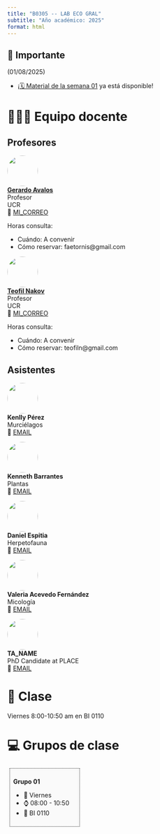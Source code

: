 ---
title: "B0305 -- LAB ECO GRAL"
subtitle: "Año académico: 2025"
format: html
---
::: {.callout-important collapse=false}
## 📢 Importante

(01/08/2025)

- ¡[🗓️ Material de la semana 01](/2025/weeks/week01/page.qmd) ya está disponible!

:::

# 🧑🏻‍🏫 Equipo docente

::: {.panel-tabset}
## Profesores


![](/figures/people/gerardo.jpeg){fig-align="left" fig-alt="Foto de Dr. Avalos" style="object-fit: cover;width:5em;height:5em;border-radius: 50%;"}  
**[Gerardo Avalos](https://fieldstudies.org/staff/gerardo-avalos-phd/)** <br/>
Profesor <br/>
UCR <br/>
📧 [MI_CORREO](mailto:faetornis@gmail.com)

Horas consulta: 

- Cuándo: A convenir
- Cómo reservar: faetornis@gmail.com

![](/figures/people/teofil.jpeg){fig-align="left" fig-alt="Foto de Dr. Nakov" style="object-fit: cover;width:5em;height:5em;border-radius: 50%;"}  
**[Teofil Nakov](https://scholar.google.com/citations?user=2lKX40AAAAAJ&hl=en)** <br/>
Profesor <br/>
UCR <br/>
📧 [MI_CORREO](mailto:teofiln@gmail.com)

Horas consulta: 

- Cuándo: A convenir
- Cómo reservar: teofiln@gmail.com

## Asistentes

![](/figures/people/ta_octopunian.png){fig-align="left" fig-alt="Photo of TA_NAME" style="object-fit: cover;width:5em;height:5em;border-radius: 50%;"}  
**Kenlly Pérez** <br/>
Murciélagos <br> 
📧 [EMAIL](mailto:)

![](/figures/people/ta_octopunian2.png){fig-align="left" fig-alt="Photo of TA_NAME" style="object-fit: cover;width:5em;height:5em;border-radius: 50%;"}  
**Kenneth Barrantes** <br/>
Plantas <br> 
📧 [EMAIL](mailto:)

![](/figures/people/ta_octopunian2.png){fig-align="left" fig-alt="Photo of TA_NAME" style="object-fit: cover;width:5em;height:5em;border-radius: 50%;"}  
**Daniel Espitia** <br/>
Herpetofauna <br> 
📧 [EMAIL](mailto:)

![](/figures/people/ta_octopunian2.png){fig-align="left" fig-alt="Photo of TA_NAME" style="object-fit: cover;width:5em;height:5em;border-radius: 50%;"}  
**Valeria Acevedo Fernández** <br/>
Micología <br> 
📧 [EMAIL](mailto: raquel.acevedo@ucr.ac.cr)

![](/figures/people/ta_octopunian2.png){fig-align="left" fig-alt="Photo of TA_NAME" style="object-fit: cover;width:5em;height:5em;border-radius: 50%;"}  
**TA_NAME** <br/>
PhD Candidate at PLACE <br> 
📧 [EMAIL](mailto:)


:::

# 📍 Clase

Viernes 8:00-10:50 am en BI 0110

# 💻 Grupos de clase

::: {style="display:inline-block;width: 28.5%;border-style: dotted;border-width: 1px;border-color: &quot;#fefefe&quot;; margin:1%;padding:1.5%;background-color:#fafafa"}
**Grupo 01**

- 📆 Viernes
- ⌚ 08:00 - 10:50
- 📍 BI 0110
<!-- - 🧑‍🏫 _TA_NAME_ -->
:::

<!-- 
::: {style="display:inline-block;width: 28.5%;border-style: dotted;border-width: 1px;border-color: &quot;#fefefe&quot;; margin:1%;padding:1.5%;background-color:#fafafa"}
**Group 02**

            
- 📆 Mondays
- ⌚ 10:30 - 12:00
- 📍 
- 🧑‍🏫 _TA_NAME_
            
:::

::: {style="display:inline-block;width: 28.5%;border-style: dotted;border-width: 1px;border-color: &quot;#fefefe&quot;; margin:1%;padding:1.5%;background-color:#fafafa"}
**Group 03**

- 📆 Fridays
- ⌚ 16:00 - 17:30
- 📍 
- 🧑‍🏫 _TA_NAME_
::: -->
